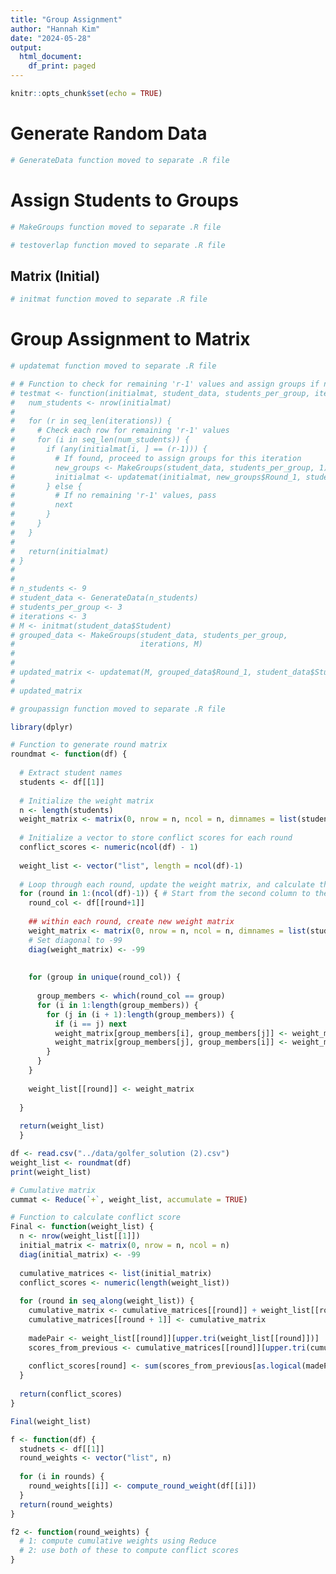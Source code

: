 ```yaml
---
title: "Group Assignment"
author: "Hannah Kim"
date: "2024-05-28"
output:
  html_document:
    df_print: paged
---
```


```r
knitr::opts_chunk$set(echo = TRUE)
```

# Generate Random Data
```r
# GenerateData function moved to separate .R file
```


# Assign Students to Groups

```r
# MakeGroups function moved to separate .R file
```

```r
# testoverlap function moved to separate .R file
```

## Matrix (Initial)
```r
# initmat function moved to separate .R file
```

# Group Assignment to Matrix

```r
# updatemat function moved to separate .R file
```

```r
# # Function to check for remaining 'r-1' values and assign groups if necessary
# testmat <- function(initialmat, student_data, students_per_group, iterations) {
#   num_students <- nrow(initialmat)
#   
#   for (r in seq_len(iterations)) {
#     # Check each row for remaining 'r-1' values
#     for (i in seq_len(num_students)) {
#       if (any(initialmat[i, ] == (r-1))) {
#         # If found, proceed to assign groups for this iteration
#         new_groups <- MakeGroups(student_data, students_per_group, 1)
#         initialmat <- updatemat(initialmat, new_groups$Round_1, student_data$Student)
#       } else {
#         # If no remaining 'r-1' values, pass
#         next
#       }
#     }
#   }
#   
#   return(initialmat)
# }
# 
# 
# n_students <- 9
# student_data <- GenerateData(n_students)
# students_per_group <- 3
# iterations <- 3
# M <- initmat(student_data$Student)
# grouped_data <- MakeGroups(student_data, students_per_group, 
#                            iterations, M)
# 
# 
# updated_matrix <- updatemat(M, grouped_data$Round_1, student_data$Student)
# 
# updated_matrix
```

```r
# groupassign function moved to separate .R file
```

```r
library(dplyr)

# Function to generate round matrix
roundmat <- function(df) {
  
  # Extract student names
  students <- df[[1]]
  
  # Initialize the weight matrix
  n <- length(students)
  weight_matrix <- matrix(0, nrow = n, ncol = n, dimnames = list(students, students))
  
  # Initialize a vector to store conflict scores for each round
  conflict_scores <- numeric(ncol(df) - 1)
  
  weight_list <- vector("list", length = ncol(df)-1)
  
  # Loop through each round, update the weight matrix, and calculate the conflict score
  for (round in 1:(ncol(df)-1)) { # Start from the second column to the last column
    round_col <- df[[round+1]]
    
    ## within each round, create new weight matrix
    weight_matrix <- matrix(0, nrow = n, ncol = n, dimnames = list(students, students))
    # Set diagonal to -99
    diag(weight_matrix) <- -99
    
    
    for (group in unique(round_col)) {
      
      group_members <- which(round_col == group)
      for (i in 1:length(group_members)) {
        for (j in (i + 1):length(group_members)) {
          if (i == j) next
          weight_matrix[group_members[i], group_members[j]] <- weight_matrix[group_members[i], group_members[j]] + 1
          weight_matrix[group_members[j], group_members[i]] <- weight_matrix[group_members[j], group_members[i]] + 1
        }
      }
    }
    
    weight_list[[round]] <- weight_matrix
    
  }
  
  return(weight_list)
  }

df <- read.csv("../data/golfer_solution (2).csv")
weight_list <- roundmat(df)
print(weight_list)

# Cumulative matrix
cummat <- Reduce(`+`, weight_list, accumulate = TRUE)

```

```r
# Function to calculate conflict score
Final <- function(weight_list) {
  n <- nrow(weight_list[[1]])
  initial_matrix <- matrix(0, nrow = n, ncol = n)
  diag(initial_matrix) <- -99
  
  cumulative_matrices <- list(initial_matrix)
  conflict_scores <- numeric(length(weight_list))
  
  for (round in seq_along(weight_list)) {
    cumulative_matrix <- cumulative_matrices[[round]] + weight_list[[round]]
    cumulative_matrices[[round + 1]] <- cumulative_matrix
    
    madePair <- weight_list[[round]][upper.tri(weight_list[[round]])]
    scores_from_previous <- cumulative_matrices[[round]][upper.tri(cumulative_matrices[[round]])]
    
    conflict_scores[round] <- sum(scores_from_previous[as.logical(madePair)]^2)
  }
  
  return(conflict_scores)
}

Final(weight_list)
```


```r
f <- function(df) {
  studnets <- df[[1]]
  round_weights <- vector("list", n)
  
  for (i in rounds) {
    round_weights[[i]] <- compute_round_weight(df[[i]])
  }
  return(round_weights)
}

f2 <- function(round_weights) {
  # 1: compute cumulative weights using Reduce
  # 2: use both of these to compute conflict scores
}
```

